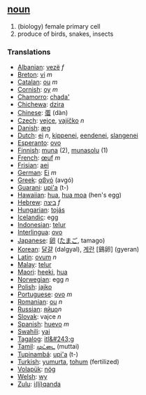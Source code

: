 == [[noun]] ==

# (biology) female primary cell
# produce of birds, snakes, insects

=== Translations ===
*[[Albanian]]: [[vezë]] ''f''
*[[Breton]]: [[vi]] ''m''
*[[Catalan]]: [[ou]] ''m''
*[[Cornish]]: [[oy]] ''m''
*[[Chamorro]]: [[chada']]
*[[Chichewa]]: [[dzira]]
*[[Chinese]]: [[蛋]] (dàn)
*[[Czech]]: [[vejce]], [[vajíčko]] ''n''
*[[Danish]]: [[æg]]
*[[Dutch]]: [[ei]] ''n'', [[kippenei]], [[eendenei]], [[slangenei]]
*[[Esperanto]]: [[ovo]]
*[[Finnish]]: [[muna]] (2), [[munasolu]] (1)
*[[French]]: [[œuf]] ''m''
*[[Frisian]]: [[aei]]
*[[German]]: [[Ei]] ''m''
*[[Greek]]: [[αβγό]] (avgó)
*[[Guarani]]: [[upi'a]] (t-)
*[[Hawaiian]]: [[hua]], [[hua moa]] (hen's egg)
*[[Hebrew]]: [[ביצה]] ''f''
*[[Hungarian]]: [[tojás]]
*[[Icelandic]]: egg
*[[Indonesian]]: [[telur]]
*[[Interlingua]]: [[ovo]]
*[[Japanese]]: [[卵]] ([[たまご]], tamago)
*[[Korean]]: [[달걀]] (dalgyal), [[계란]] [鷄卵] (gyeran)
*[[Latin]]: [[ovum]] ''n''
*[[Malay]]: [[telur]]
*[[Maori]]: [[heeki]], [[hua]]
*[[Norwegian]]: egg ''n''
*[[Polish]]: [[jajko]]
*[[Portuguese]]: [[ovo]] ''m''
*[[Romanian]]: [[ou]] ''n''
*[[Russian]]: [[яйцо]]''n''
*[[Slovak]]:  vajce  ''n''
*[[Spanish]]: [[huevo]] ''m''
*[[Swahili]]: [[yai]]
*[[Tagalog]]: [[itl&#243;g]]
*[[Tamil]]: [[முட்டை]] (muttai)
*[[Tupinambá]]: [[upi'a]] (t-)
*[[Turkish]]: [[yumurta]], [[tohum]] (fertilized)
*[[Volapük]]: [[nög]]
*[[Welsh]]: [[wy]]
*[[Zulu]]: [[i(li)qanda]]